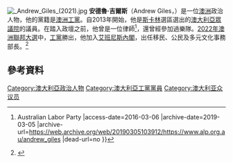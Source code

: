[[File:_Andrew_Giles_(2021).jpg|thumb]]
'''安德魯·吉爾斯'''（Andrew Giles，{{bd|1973年|7月31日}}）是一位[[澳洲|澳洲]]政治人物，他的黨籍是[[澳洲工黨|澳洲工黨]]。自2013年開始，他是[[斯卡林_(澳大利亞國會選區)|斯卡林]]選區選出的[[澳大利亞眾議院|澳大利亞眾議院]]的議員。在踏入政壇之前，他曾是一位律師<ref>{{Cite web |url=http://www.alp.org.au/andrew_giles |title=Andrew Giles MP {{!}} Australian Labor Party |access-date=2016-03-06 |archive-date=2019-03-05 |archive-url=https://web.archive.org/web/20190305103912/https://www.alp.org.au/andrew_giles |dead-url=no }}</ref>，還曾經參加過樂隊。[[2022年澳洲聯邦大選|2022年澳洲聯邦大選]]中，[[澳洲工黨|工黨]]勝出，他加入[[艾巴尼斯內閣|艾班尼斯內閣]]，出任移民、公民及多元文化事務部長。<ref>{{Cite web|title=SBS中文|url=https://www.sbs.com.au/chinese/zh-hant|access-date=2022-06-03|work=SBS Your Language|language=zh-hant|archive-date=2022-06-16|archive-url=https://web.archive.org/web/20220616034108/https://www.sbs.com.au/chinese/zh-hant}}</ref>

==參考資料==
{{Reflist}}
[[Category:澳大利亞政治人物|Category:澳大利亞政治人物]]
[[Category:澳大利亞工黨黨員|Category:澳大利亞工黨黨員]]
[[Category:澳大利亚众议员|Category:澳大利亚众议员]]